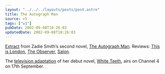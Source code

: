```yaml
---
layout: "../../../layouts/posts/post.astro"
title: The Autograph Man
source: v1
tags: ["v1"]
pubDate: 2002-09-08T10:26:03
updatedDate: 2002-09-08T10:26:03
---
```


[Extract][1] from Zadie Smith&#8217;s second novel, [The Autograph Man][2]. Reviews: [This is London][3], [The Observer][4], [Salon][5].

The [television adaptation][6] of her debut novel, [White Teeth][7], airs on Channel 4 on 17th September.

[1]: http://books.guardian.co.uk/extracts/story/0,6761,787267,00.html "The Guardian: extract from Zadie Smith's 'The Autograph Man'"
[2]: http://www.amazon.co.uk/exec/obidos/ASIN/0241139988/ohsky "Amazon.co.uk: Zadie Smith's 'The Autograph Man'"
[3]: http://www.thisislondon.co.uk/dynamic/lifestyle/books/top_review.html?in_review_id=685570&in_review_text_id=658307 "This is London: Pleasure from start to finish"
[4]: http://books.guardian.co.uk/reviews/generalfiction/0,6121,787938,00.html "The Observer: Name of the prose"
[5]: http://www.salon.com/books/review/2002/09/05/smith/ "Salon.com: 'The Autograph Man' by Zadie Smith"
[6]: http://books.guardian.co.uk/bookerprize2002/story/0,12350,780246,00.html "The Guardian: Zadie bites back"
[7]: http://www.channel4.com/entertainment/tv/microsites/W/whiteteeth/ "Channel4: White Teeth microsite"
